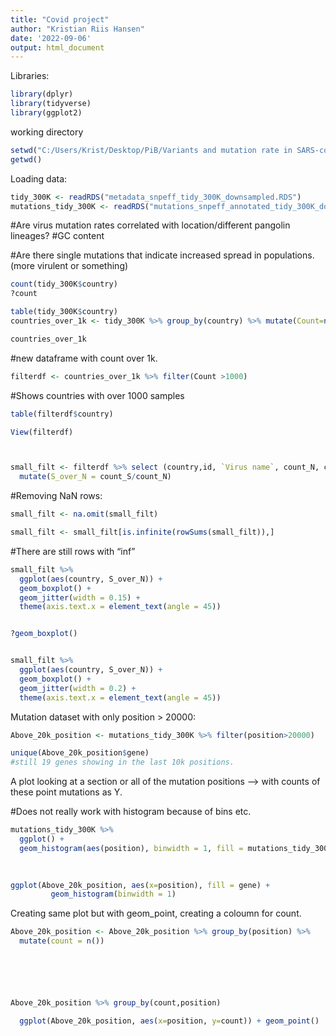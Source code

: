 ---
title: "Covid project"
author: "Kristian Riis Hansen"
date: '2022-09-06'
output: html_document
---
Libraries:
```{r}
library(dplyr)
library(tidyverse)
library(ggplot2)


```

working directory
```{r}
setwd("C:/Users/Krist/Desktop/PiB/Variants and mutation rate in SARS-cov2")
getwd()

```


Loading data: 
```{r}


tidy_300K <- readRDS("metadata_snpeff_tidy_300K_downsampled.RDS")
mutations_tidy_300K <- readRDS("mutations_snpeff_annotated_tidy_300K_downsampled.rds")

```



#Are virus mutation rates correlated with location/different pangolin lineages?
#GC content

#Are there single mutations that indicate increased spread in populations. (more virulent or something)


```{r}

count(tidy_300K$country)
?count

table(tidy_300K$country)
countries_over_1k <- tidy_300K %>% group_by(country) %>% mutate(Count=n())

countries_over_1k

```



#new dataframe with count over 1k.
```{r}


filterdf <- countries_over_1k %>% filter(Count >1000)

```



#Shows countries with over 1000 samples
```{r}
table(filterdf$country)

View(filterdf)



small_filt <- filterdf %>% select (country,id, `Virus name`, count_N, count_S) %>%
  mutate(S_over_N = count_S/count_N)

```



  
#Removing NaN rows:

```{r}
small_filt <- na.omit(small_filt)

small_filt <- small_filt[is.infinite(rowSums(small_filt)),]


```



#There are still rows with "inf"

```{r}

small_filt %>% 
  ggplot(aes(country, S_over_N)) +
  geom_boxplot() +
  geom_jitter(width = 0.15) +
  theme(axis.text.x = element_text(angle = 45))


?geom_boxplot()


small_filt %>% 
  ggplot(aes(country, S_over_N)) + 
  geom_boxplot() + 
  geom_jitter(width = 0.2) + 
  theme(axis.text.x = element_text(angle = 45))

```



Mutation dataset with only position > 20000:

```{r}


Above_20k_position <- mutations_tidy_300K %>% filter(position>20000)

unique(Above_20k_position$gene)
#still 19 genes showing in the last 10k positions.

```





A plot looking at a section or all of the mutation positions --> with counts of these point mutations as Y.




#Does not really work with histogram because of bins etc.
```{r}

mutations_tidy_300K %>%
  ggplot() + 
  geom_histogram(aes(position), binwidth = 1, fill = mutations_tidy_300K$gene)
  

  
ggplot(Above_20k_position, aes(x=position), fill = gene) +
         geom_histogram(binwidth = 1)


```


Creating same plot but with geom_point, creating a coloumn for count.
```{r}



Above_20k_position <- Above_20k_position %>% group_by(position) %>% 
  mutate(count = n())






Above_20k_position %>% group_by(count,position)

  ggplot(Above_20k_position, aes(x=position, y=count)) + geom_point()

```



